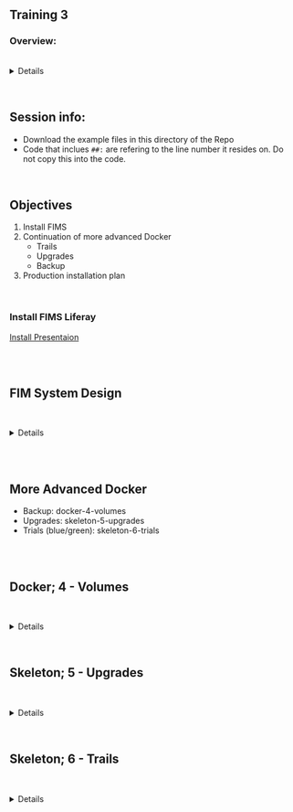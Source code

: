## Training 3

### Overview:
<br>
<details>

- https://hub.docker.com/_/hello-world

- This checks docker is correctly installed and operational 

- Running use command prompt. Windows key + R, cmd opens the command prompt

- Run in command line –>  `docker run hello-world`

</details>

<br>

## Session info:

- Download the example files in this directory of the Repo
- Code that inclues `##:` are refering to the line number it resides on. Do not copy this into the code.

<br>

## Objectives

1. Install FIMS
2. Continuation of more advanced Docker
    - Trails
    - Upgrades
    - Backup
3. Production installation plan

<br>

### Install FIMS Liferay

[Install Presentaion](/)

<br><br>

## FIM System Design

<br>

<details>
<br>

- ### Logical Design
    <br>
    <details>

    <br><br>
    [//]: # Add Lucid Chart image here
    <br><br>

    </details>
    <br>

- ### Physical Connection
    <br>
    <details>

    <br><br>
    [//]: # Add Lucid Chart image here
    <br><br>

    </details>

    </details>

<br><br>

## More Advanced Docker

- Backup: docker-4-volumes
- Upgrades: skeleton-5-upgrades
- Trials (blue/green): skeleton-6-trials 

<br><br>

## Docker; 4 - Volumes

<br>

<details>

### Commands:
  1. `docker-compose build`
  2. `docker-compose up -d`
  3. [`localhost:8888`](https://localhost:8888)
  4. `docker cp docker-4-volumes_webapp_1:/var/www/html .\`
  5. You should now have a new directory called html, navigate to index.php within the directory and open with your desired editor.<br> (e.g. `notepad.exe html/index.php`)
  6. Change the content from;<br>
    - `3: echo "Hello, World from php in Docker! <br>";`
    <br>to<br>
    - `3: echo "Bula Fiji from php in Docker! <br>";`
  7. `docker cp .\html docker-4-volumes_webapp_1:/var/www/`
  8.  There is no need to rebuild, browse [`localhost:8888`](https://localhost:8888)
  9.  `docker-compose down`

</details>
<br>

## Skeleton; 5 - Upgrades

<br>

<details>

### Commands:
  1. `docker build -t bula-fiji:v1  .\bula-fiji`
  2. `docker-compose up -d`
  3. `docker ps`
  4.  browser (A) [`localhost:5678`](https://localhost:5678)
  5.  browser (B) [`localhost:8888`](https://localhost:8888)
  6.  browser (bula-fiji) [`localhost:8222`](https://localhost:8222)
  7. `docker cp docker-4-volumes_webapp_1:/var/www/html .\`
  8.  Using `notepad.exe bula-fiji\src\index.php` change the content in bula-fiji\src\index.php from;<br>
    - `3: echo "Hello, World from php in Docker! <br>";`
    <br>to<br>
    - `3: echo "Bula Fiji from php in Docker! <br>";`
  9.  `docker build -t bula-fiji:v2  .\bula-fiji`
  10. Change the content in docker-compose.yml from;<br>
    - `28: image: bula-fiji:v1`
    <br>to<br>
    - `28: image: bula-fiji:v2`
  11. `docker-compose up -d`
  12. Browse [`localhost:8888`](https://localhost:8888)
  13. `docker-compose down`

</details>
<br>

## Skeleton; 6 - Trails

<br>

<details>

### Commands:
  1. `docker-compose build`
  2. `docker-compose up -d`
  3.  Browse [`localhost:8080`](https://localhost:8080)
  4.  Check that it identifies itself as (A)
  5.  Now change volumes/proxy-node/caddy/Caddyfile from;<br>
    - `24:      reverse_proxy http://172.28.5.2:5678 {`
    <br>to<br>
    - `24:      reverse_proxy http://172.28.5.2:5678 http://172.28.5.3:5678 {`
  6.  `docker-compose restart proxy-node`
  7.  Change the content in docker-compose.yml from;<br>
    - `28: image: bula-fiji:v1`
    <br>to<br>
    - `28: image: bula-fiji:v2`
  8.  Browse [`localhost:8080`](https://localhost:8080)<br>Check that it identifies itself as (A) or possibly (B)<br>If you keep refresh the page it will change
  9.  `docker-compose down`

</details>